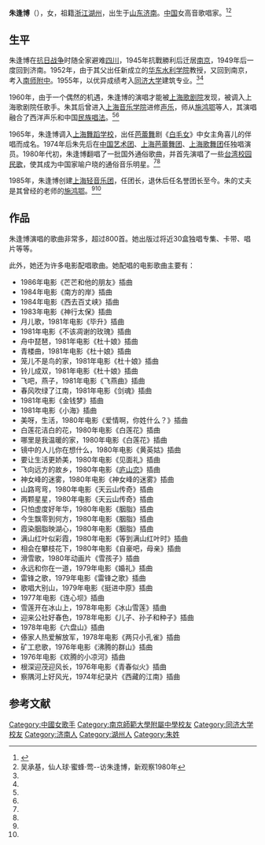 '''朱逢博'''（{{bd|1937年|4月4日|catIdx=Z朱}}），女，祖籍[[浙江|浙江]][[湖州|湖州]]，出生于[[山东|山东]][[济南|济南]]。[[中国|中国]]女高音歌唱家。<ref name=wy>{{Cite web |url=http://data.ent.163.com/ent/star/one/id=00030BOeBDBU.html |title=网易娱乐·朱逢博 |access-date=2007-10-17 |archive-url=https://web.archive.org/web/20160305014835/http://data.ent.163.com/ent/star/one/id=00030BOeBDBU.html |archive-date=2016-03-05 |dead-url=yes }}</ref><ref name=wu>吴承基，仙人球·蜜蜂·莺--访朱逢博，新观察1980年</ref>

==生平==
朱逢博在[[抗日战争_(中国)|抗日战争]]时随全家避难[[四川|四川]]，1945年抗戰勝利后迁居[[南京|南京]]，1949年后一度回到济南。1952年，由于其父出任新成立的[[河海大学|华东水利学院]]教授，又回到南京，考入[[南师附中|南师附中]]。1955年，以优异成绩考入[[同济大学|同济大学]]建筑专业。<ref name=wy/><ref name=wu/>

1960年，由于一个偶然的机遇，朱逢博的演唱才能被[[上海歌剧院|上海歌剧院]]发现，被调入上海歌剧院任歌手。朱其后曾进入[[上海音乐学院|上海音乐学院]]进修[[声乐|声乐]]，师从[[施鸿鄂|施鸿鄂]]等人，其演唱融合了西洋声乐和中国[[民族唱法|民族唱法]]。<ref name=wy/><ref name=wu/>

1965年，朱逢博调入[[上海舞蹈学校|上海舞蹈学校]]，出任[[芭蕾舞|芭蕾舞]]剧《[[白毛女|白毛女]]》中女主角喜儿的伴唱而成名。1974年后朱先后在[[中国艺术团|中国艺术团]]、[[上海芭蕾舞团|上海芭蕾舞团]]、[[上海歌舞团|上海歌舞团]]任独唱演员。1980年代初，朱逢博翻唱了一批国外通俗歌曲，并首先演唱了一些[[台湾|台湾]][[校园民歌|校园民歌]]，使其成为中国家喻户晓的通俗音乐明星。<ref name=wy/><ref name=wu/>

1985年，朱逢博创建[[上海轻音乐团|上海轻音乐团]]，任团长，退休后任名誉团长至今。朱的丈夫是其曾经的老师的[[施鸿鄂|施鸿鄂]]。<ref name=wy/><ref name=wu/>

==作品==
朱逢博演唱的歌曲非常多，超过800首。她出版过将近30盒独唱专集、卡带、唱片等等。

此外，她还为许多电影配唱歌曲。她配唱的电影歌曲主要有：
*1986年电影《芒芒和他的朋友》插曲
*1984年电影《南方的岸》插曲
*1984年电影《西去百丈峡》插曲
*1983年电影《神行太保》插曲
*月儿歌，1981年电影《毕升》插曲
*1981年电影《不该凋谢的玫瑰》插曲
*舟中琵琶，1981年电影《杜十娘》插曲
*青楼曲，1981年电影《杜十娘》插曲
*笼儿不是鸟的家，1981年电影《杜十娘》插曲
*铃儿成双，1981年电影《杜十娘》插曲
*飞吧，燕子，1981年电影《飞燕曲》插曲
*春风吹绿了江南，1981年电影《剑魂》插曲
*1981年电影《金钱梦》插曲
*1981年电影《小海》插曲
*美呀，生活，1980年电影《爱情啊，你姓什么？》插曲
*白莲花洁白的花，1980年电影《白莲花》插曲
*哪里是我温暖的家，1980年电影《白莲花》插曲
*镜中的人儿你在想什么，1980年电影《黄英姑》插曲
*要让生活更娇美，1980年电影《见面礼》插曲
*飞向远方的故乡，1980年电影《[[庐山恋|庐山恋]]》插曲
*神女峰的迷雾，1980年电影《神女峰的迷雾》插曲
*山路弯弯，1980年电影《天云山传奇》插曲
*两颗星星，1980年电影《天云山传奇》插曲
*只怕虚度好年华，1980年电影《胭脂》插曲
*今生飘零到何方，1980年电影《胭脂》插曲
*霞染胭脂映湖心，1980年电影《胭脂》插曲
*满山红叶似彩霞，1980年电影《等到满山红叶时》插曲
*相会在攀枝花下，1980年电影《自豪吧，母亲》插曲
*滑雪歌，1980年动画片《雪孩子》插曲
*永远和你在一道，1979年电影《婚礼》插曲
*雷锋之歌，1979年电影《雷锋之歌》插曲
*歌唱大别山，1979年电影《挺进中原》插曲
*1977年电影《连心坝》插曲
*雪莲开在冰山上，1978年电影《冰山雪莲》插曲
*迎来公社好春色，1978年电影《儿子、孙子和种子》插曲
*1978年电影《六盘山》插曲
*傣家人热爱解放军，1978年电影《两只小孔雀》插曲
*矿工悲歌，1976年电影《沸腾的群山》插曲
*1976年电影《欢腾的小凉河》插曲
*根深迎茂迎风长，1976年电影《青春似火》插曲
*察隅河上好风光，1974年纪录片《西藏的江南》插曲

==参考文献==
{{reflist}}

{{DEFAULTSORT:Zhu朱}}
[[Category:中國女歌手|Category:中國女歌手]]
[[Category:南京師範大學附屬中學校友|Category:南京師範大學附屬中學校友]]
[[Category:同济大学校友|Category:同济大学校友]]
[[Category:济南人|Category:济南人]]
[[Category:湖州人|Category:湖州人]]
[[Category:朱姓|Category:朱姓]]